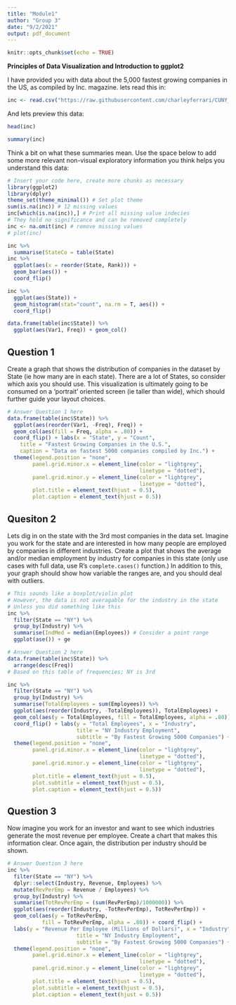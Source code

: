 ```yaml
---
title: "Module1"
author: "Group 3"
date: "9/2/2021"
output: pdf_document
---
```


```r
knitr::opts_chunk$set(echo = TRUE)
```

**Principles of Data Visualization and Introduction to ggplot2**

I have provided you with data about the 5,000 fastest growing companies in the US, as compiled by Inc. magazine. lets read this in:

```r
inc <- read.csv("https://raw.githubusercontent.com/charleyferrari/CUNY_DATA_608/master/module1/Data/inc5000_data.csv", header= TRUE)
```

And lets preview this data:

```r
head(inc)
```



```r
summary(inc)
```


Think a bit on what these summaries mean. Use the space below to add some more relevant non-visual exploratory information you think helps you understand this data:

```r
# Insert your code here, create more chunks as necessary
library(ggplot2)
library(dplyr)
theme_set(theme_minimal()) # Set plot theme
sum(is.na(inc)) # 12 missing values
inc[which(is.na(inc)),] # Print all missing value indecies
# They hold no significance and can be removed completely
inc <- na.omit(inc) # remove missing values
# plot(inc)

inc %>% 
  summarise(StateCo = table(State)
inc %>% 
  ggplot(aes(x = reorder(State, Rank))) + 
  geom_bar(aes()) + 
  coord_flip()

inc %>% 
  ggplot(aes(State)) + 
  geom_histogram(stat="count", na.rm = T, aes()) + 
  coord_flip()

data.frame(table(inc$State)) %>% 
  ggplot(aes(Var1, Freq)) + geom_col()
```

## Question 1

Create a graph that shows the distribution of companies in the dataset by State (ie how many are in each state). There are a lot of States, so consider which axis you should use. This visualization is ultimately going to be consumed on a 'portrait' oriented screen (ie taller than wide), which should further guide your layout choices.


```r
# Answer Question 1 here
data.frame(table(inc$State)) %>% 
  ggplot(aes(reorder(Var1, -Freq), Freq)) + 
  geom_col(aes(fill = Freq, alpha = .80)) + 
  coord_flip() + labs(x = "State", y = "Count", 
    title = "Fastest Growing Companies in the U.S.",
    caption = "Data on fastest 5000 companies compiled by Inc.") +
  theme(legend.position = "none", 
        panel.grid.minor.x = element_line(color = "lightgrey",
                                          linetype = "dotted"),
        panel.grid.minor.y = element_line(color = "lightgrey", 
                                          linetype = "dotted"),
        plot.title = element_text(hjust = 0.5),
        plot.caption = element_text(hjust = 0.5))
```

## Quesiton 2

Lets dig in on the state with the 3rd most companies in the data set. Imagine you work for the state and are interested in how many people are employed by companies in different industries. Create a plot that shows the average and/or median employment by industry for companies in this state (only use cases with full data, use R's `complete.cases()` function.) In addition to this, your graph should show how variable the ranges are, and you should deal with outliers.

```r
# This sounds like a boxplot/violin plot
# However, the data is not averagable for the industry in the state
# Unless you did something like this 
inc %>% 
  filter(State == "NY") %>% 
  group_by(Industry) %>% 
  summarise(IndMed = median(Employees)) # Consider a point range 
  ggplot(ase()) + ge

# Answer Question 2 here
data.frame(table(inc$State)) %>% 
  arrange(desc(Freq))
# Based on this table of frequencies; NY is 3rd

inc %>% 
  filter(State == "NY") %>%
  group_by(Industry) %>%
  summarise(TotalEmployees = sum(Employees)) %>%
  ggplot(aes(reorder(Industry, -TotalEmployees)), TotalEmployees) + 
  geom_col(aes(y = TotalEmployees, fill = TotalEmployees, alpha = .80)) + 
  coord_flip() + labs(y = "Total Employees", x = "Industry", 
                      title = "NY Industry Employment", 
                      subtitle = "By Fastest Growing 5000 Companies") +
  theme(legend.position = "none", 
        panel.grid.minor.x = element_line(color = "lightgrey",
                                          linetype = "dotted"),
        panel.grid.minor.y = element_line(color = "lightgrey", 
                                          linetype = "dotted"),
        plot.title = element_text(hjust = 0.5),
        plot.subtitle = element_text(hjust = 0.5),
        plot.caption = element_text(hjust = 0.5))
```

## Question 3

Now imagine you work for an investor and want to see which industries generate the most revenue per employee. Create a chart that makes this information clear. Once again, the distribution per industry should be shown.

```r
# Answer Question 3 here
inc %>% 
  filter(State == "NY") %>%
  dplyr::select(Industry, Revenue, Employees) %>% 
  mutate(RevPerEmp = Revenue / Employees) %>%
  group_by(Industry) %>%
  summarise(TotRevPerEmp = (sum(RevPerEmp)/1000000)) %>% 
  ggplot(aes(reorder(Industry, -TotRevPerEmp), TotRevPerEmp)) + 
  geom_col(aes(y = TotRevPerEmp, 
           fill = TotRevPerEmp, alpha = .80)) + coord_flip() + 
  labs(y = "Revenue Per Employee (Millions of Dollars)", x = "Industry", 
                      title = "NY Industry Employment", 
                      subtitle = "By Fastest Growing 5000 Companies") +
  theme(legend.position = "none", 
        panel.grid.minor.x = element_line(color = "lightgrey",
                                          linetype = "dotted"),
        panel.grid.minor.y = element_line(color = "lightgrey", 
                                          linetype = "dotted"),
        plot.title = element_text(hjust = 0.5),
        plot.subtitle = element_text(hjust = 0.5),
        plot.caption = element_text(hjust = 0.5))
```




